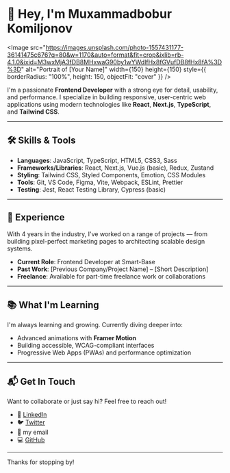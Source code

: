 
# 👋 Hey, I'm Muxammadbobur Komiljonov

<Image
  src="https://images.unsplash.com/photo-1557431177-36141475c676?q=80&w=1170&auto=format&fit=crop&ixlib=rb-4.1.0&ixid=M3wxMjA3fDB8MHxwaG90by1wYWdlfHx8fGVufDB8fHx8fA%3D%3D"
  alt="Portrait of [Your Name]"
  width={150}
  height={150}
  style={{ borderRadius: "100%", height: 150, objectFit: "cover" }}
/>

I'm a passionate **Frontend Developer** with a strong eye for detail, usability, and performance. I specialize in building responsive, user-centric web applications using modern technologies like **React**, **Next.js**, **TypeScript**, and **Tailwind CSS**.

---

## 🛠 Skills & Tools

- **Languages**: JavaScript, TypeScript, HTML5, CSS3, Sass
- **Frameworks/Libraries**: React, Next.js, Vue.js (basic), Redux, Zustand
- **Styling**: Tailwind CSS, Styled Components, Emotion, CSS Modules
- **Tools**: Git, VS Code, Figma, Vite, Webpack, ESLint, Prettier
- **Testing**: Jest, React Testing Library, Cypress (basic)

---

## 💼 Experience

With 4 years in the industry, I've worked on a range of projects — from building pixel-perfect marketing pages to architecting scalable design systems.

- **Current Role**: Frontend Developer at Smart-Base
- **Past Work**: [Previous Company/Project Name] – [Short Description]
- **Freelance**: Available for part-time freelance work or collaborations

---

## 📚 What I'm Learning

I'm always learning and growing. Currently diving deeper into:

- Advanced animations with **Framer Motion**
- Building accessible, WCAG-compliant interfaces
- Progressive Web Apps (PWAs) and performance optimization

---

## 📬 Get In Touch

Want to collaborate or just say hi? Feel free to reach out!

- 💼 [LinkedIn](https://www.linkedin.com/in/yourprofile)
- 🐦 [Twitter](https://twitter.com/yourhandle)
- 📧 my email
- 💻 [GitHub](https://github.com/yourusername)

---

Thanks for stopping by!
